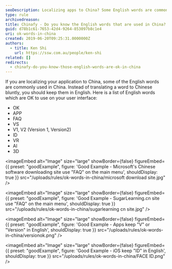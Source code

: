 ```yaml
---
seoDescription: Localizing apps to China? Some English words are commonly accepted and can be used as-is on your user interface.
type: rule
archivedreason:
title: Chinafy - Do you know the English words that are used in China?
guid: d78b1c61-7653-42d4-9264-853097b8c1e4
uri: ok-words-in-china
created: 2019-06-20T09:25:31.0000000Z
authors:
  - title: Ken Shi
    url: https://ssw.com.au/people/ken-shi
related: []
redirects:
  - chinafy-do-you-know-those-english-words-are-ok-in-china
---
```


If you are localizing your application to China, some of the English words are commonly used in China. Instead of translating a word to Chinese bluntly, you should keep them in English.
Here is a list of English words which are OK to use on your user interface:

* OK
* APP
* FAQ
* VS
* V1, V2 (Version 1, Version2)
* ID
* VR
* AI
* 3D

<imageEmbed
  alt="Image"
  size="large"
  showBorder={false}
  figureEmbed={{
    preset: "goodExample",
    figure: 'Good Example - Microsoft\'s Chinese software downloading site use "FAQ" on the main menu',
    shouldDisplay: true
  }}
  src="/uploads/rules/ok-words-in-china/microsoft download site.jpg"
/>

<imageEmbed
  alt="Image"
  size="large"
  showBorder={false}
  figureEmbed={{
    preset: "goodExample",
    figure: 'Good Example - SugarLearning.cn site use "FAQ" on the main menu',
    shouldDisplay: true
  }}
  src="/uploads/rules/ok-words-in-china/sugarlearning cn site.jpg"
/>

<imageEmbed
  alt="Image"
  size="large"
  showBorder={false}
  figureEmbed={{
    preset: "goodExample",
    figure: 'Good Example - Apps keep "V" or "Version" in English',
    shouldDisplay: true
  }}
  src="/uploads/rules/ok-words-in-china/versionok.png"
/>

<imageEmbed
  alt="Image"
  size="large"
  showBorder={false}
  figureEmbed={{
    preset: "goodExample",
    figure: 'Good Example - iOS keep "ID" in English',
    shouldDisplay: true
  }}
  src="/uploads/rules/ok-words-in-china/FACE ID.png"
/>